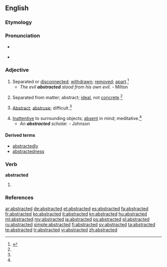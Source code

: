==English==

===Etymology===
{{suffix|abstract|ed}}

===Pronunciation===
* {{a|RP}} {{IPA|/əb.ˈstræk.tɪd/}}
* {{a|US}} {{IPA|/əb.ˈstræk.tɪd/|/æb.ˈstræk.tɪd/}}

===Adjective===
{{en-adj}}

# Separated or [[disconnected]]; [[withdrawn]]; [[remove]]d; [[apart]].{{defdate|First attested in the mid 16<sup>th</sup> century.}}<ref name=SOED>{{reference-book | last =| first = | authorlink =  | coauthors =  | editor =Brown, Lesley  | others =  | title = The Shorter Oxford English Dictionary | origdate =  | origyear = 1933| origmonth =  | url =  | format =  | accessdate =  | accessyear =  | accessmonth =  | edition = 5th | date =  | year =2003| month =  | publisher =Oxford University Press  | location =Oxford, UK | language =  | id =  | doi = | isbn =978-0-19-860575-7 | lccn = | ol = | pages =10| chapter =  | chapterurl =  | quote =}}</ref>
#* ''The evil '''abstracted''' stood from his own evil.'' - Milton
# {{nowadays|rare}} Separated from matter; abstract; [[ideal]], not [[concrete]].{{defdate|First attested in the early 17<sup>th</sup> century.}}<ref name=SOED/>
# {{nowadays|rare}} [[abstract|Abstract]]; [[abstruse]]; difficult.{{defdate|First attested in the early 17<sup>th</sup> century.}}<ref name=SOED/>
# [[inattentive|Inattentive]] to surrounding objects; [[absent]] in mind; meditative.{{defdate|First attested in the early 17<sup>th</sup> century.}}<ref name=SOED/>
#* ''An '''abstracted''' scholar.'' - Johnson

====Derived terms====
* [[abstractedly]]
* [[abstractedness]]

===Verb===
'''abstracted'''

# {{past of|abstract}}

===References===
<references/>

[[ar:abstracted]]
[[de:abstracted]]
[[et:abstracted]]
[[es:abstracted]]
[[fa:abstracted]]
[[fr:abstracted]]
[[ko:abstracted]]
[[it:abstracted]]
[[kn:abstracted]]
[[hu:abstracted]]
[[ml:abstracted]]
[[my:abstracted]]
[[ja:abstracted]]
[[ps:abstracted]]
[[pl:abstracted]]
[[ru:abstracted]]
[[simple:abstracted]]
[[fi:abstracted]]
[[sv:abstracted]]
[[ta:abstracted]]
[[te:abstracted]]
[[tr:abstracted]]
[[vi:abstracted]]
[[zh:abstracted]]